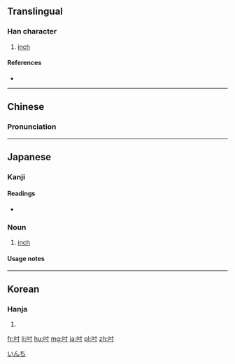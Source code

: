 ==Translingual==

===Han character===
{{Han char|rn=30|rad=口|as=03|sn=6|four=6400<sub>0</sub>|canj=口木戈 (RDI)|ids=⿰[[口]][[寸]]}}

# [[inch]]

====References====
* {{Han ref|kx=0175.040|dkj=03292|dj=0389.040|hdz=10577.030|uh=540B|ud=21515|bh=A654|bd=42580}}

----

==Chinese==
{{zh-forms}}

===Pronunciation===
{{zh-pron
|m=cùn
|c=cyun3
|mn=chhùn
|mc=
|oc=
|ma=
|cat=n
}}

----

==Japanese==

===Kanji===
{{ja-kanji|grade=|rs=口03}}

====Readings====
* {{ja-readings|on=[[すん]] (sun), [[とう]] (tō)|kun=[[インチ]] (inchi)}}

===Noun===
{{ja-noun|インチ}} 

# {{ja-def|インチ}} [[inch]]

====Usage notes====
{{ja-uk|katakana}}

[[Category:ja:Units of measure|いんち]]

----

==Korean==

===Hanja===
{{ko-hanja|hangeul=촌|rv=chon|mr=ch'on}}

# {{defn|lang=ko|sort=口03}}

[[fr:吋]]
[[li:吋]]
[[hu:吋]]
[[mg:吋]]
[[ja:吋]]
[[pl:吋]]
[[zh:吋]]